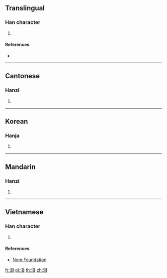 {{character info/new}}
==Translingual==

===Han character===
{{Han char|rn=85|rad=水|as=07|sn=10|four=36180|canj=EBUC|ids=⿰氵貝}}

# {{defn|Han|sort=水07}}

====References====
* {{Han ref|kx=0625.240|dkj=17513|dj=1027.090|hdz=31623.040|uh=6D7F|ud=28031|bh=D253|bd=53843}}

----

==Cantonese==

===Hanzi===
{{yue-hanzi|jyut=|y=bui3}}

# {{defn|lang=yue|sort=水07}}

----

==Korean==

===Hanja===
{{ko-hanja|hangeul=패|eumhun=|rv=pae|mr=p'ae|y=phay}}

# {{defn|lang=ko|sort=水07}}

----

==Mandarin==

===Hanzi===
{{cmn-hanzi|pin=[[pèi]] ([[pei4]])|wg=p'ei<sup>4</sup>}}

# {{defn|lang=cmn|sort=水07}}

----

==Vietnamese==

===Han character===
{{vi-readings|rs=水07| hanviet = phối}}

# {{defn|lang=vi|sort=水07}}

====References====
*[http://nomfoundation.org/common/nom_details.php?codepoint=6d7f Nom Foundation]

[[fr:浿]]
[[pl:浿]]
[[th:浿]]
[[zh:浿]]